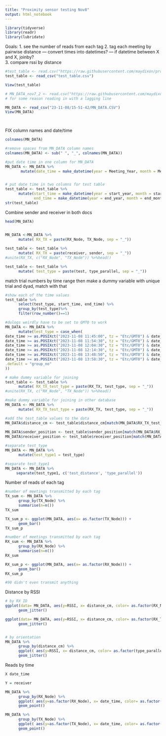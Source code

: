 ```yaml
---
title: "Proximity sensor testing Nov8"
output: html_notebook
---
```



```r
library(tidyverse)
library(readr)
library(lubridate)
```

Goals: 
1. see the number of reads from each tag
2. tag each meeting by pairwise distance
     --- convert times into datetimes? 
     --- if datetime  between X and X, joinby?  
3. compare rssi by distance




```r


#test_table <- read.csv("https://raw.githubusercontent.com/maydixon/proximity-sensors/main/test_table.csv", sep=",", header=TRUE ) #stringsAsFactors = F
test_table <- read_csv("test_table.csv")

View(test_table)

# MN_DATA_nov7_2 <- read.csv("https://raw.githubusercontent.com/maydixon/proximity-sensors/blob/main/23-11-08/15-51-42/MN_DATA.CSV",sep=",", header=TRUE, stringsAsFactors = F )
# for some reason reading in with a lagging line

MN_DATA <- read_csv("23-11-08/15-51-42/MN_DATA.CSV")
View(MN_DATA)

   
```

FIX column names and date/time
```r
colnames(MN_DATA) 

#remove spaces from MN_DATA column names
colnames(MN_DATA) <- sub(" ", "_", colnames(MN_DATA))

#put date time in one column for MN_DATA
MN_DATA <- MN_DATA %>%
       mutate(date_time = make_datetime(year = Meeting_Year, month = Meeting_Month, day = Meeting_Day, hour = Meeting_Hour,min =  Meeting_Minute, sec = Meeting_Second)) 


# put date time in two columns for test table
test_table <- test_table %>%
      mutate(start_time = make_datetime(year = start_year, month = start_month, day = start_day, hour = start_hour, min =  start_minute, sec = start_second), 
             end_time = make_datetime(year = end_year, month = end_month, day = end_day, hour = end_hour, min =  end_minute, sec = end_second))
str(test_table)


```

Combine sender and receiver in both docs
```r
head(MN_DATA)


MN_DATA <-MN_DATA %>%
      mutate( RX_TX = paste(RX_Node, TX_Node, sep = "_"))
  
test_table <- test_table %>%
      mutate( RX_TX = paste(receiver, sender, sep = "_"))
#unite(RX_TX, c("RX_Node", "TX_Node")) %>%head()

test_table <- test_table %>%
      mutate( test_type = paste(test, type_parallel, sep = "_"))

```

match trial numbers by time range
then make a dummy variable with unique trial and dyad, match with that

```r
#show each of the time values 
test_table %>%
      select(test_type, start_time, end_time) %>%
      group_by(test_type)%>%
      filter(row_number()==1)

#dulogs weirdly have to be set to GMT0 to work 
MN_DATA <- MN_DATA %>%
      mutate(test_type = case_when(
date_time >= as.POSIXct("2023-11-08 11:45:00", tz = "Etc/GMT0") & date_time <= as.POSIXct("2023-11-08 11:54:00", tz = "Etc/GMT0") ~ "ten_parallel",
date_time >= as.POSIXct("2023-11-08 11:54:30", tz = "Etc/GMT0") & date_time <= as.POSIXct("2023-11-08 12:04:00", tz = "Etc/GMT0") ~ "ten_moved",
date_time >= as.POSIXct("2023-11-08 12:04:30", tz = "Etc/GMT0") & date_time <= as.POSIXct("2023-11-08 12:14:00", tz = "Etc/GMT0") ~ "fifty_moved",
date_time >= as.POSIXct("2023-11-08 12:14:30", tz = "Etc/GMT0") & date_time <= as.POSIXct("2023-11-08 13:48:00", tz = "Etc/GMT0") ~ "fifty_parallel",
date_time >= as.POSIXct("2023-11-08 13:48:50", tz = "Etc/GMT0") & date_time <= as.POSIXct("2023-11-08 13:58:00", tz = "Etc/GMT0") ~ "hundred_parallel",
date_time >= as.POSIXct("2023-11-08 13:58:30", tz = "Etc/GMT0") & date_time <= as.POSIXct("2023-11-08 14:08:00", tz = "Etc/GMT0") ~ "hundred_moved",
.default = "group_no"
))
```

```r
# make dummy variable for joining
test_table <- test_table %>%
      mutate( RX_TX_test_type = paste(RX_TX, test_type, sep = "_"))
#unite(RX_TX, c("RX_Node", "TX_Node")) %>%head()

#make dummy variable for joining in other database
MN_DATA <- MN_DATA %>%
      mutate( RX_TX_test_type = paste(RX_TX, test_type, sep = "_"))

#add the test_table values to the data
MN_DATA$distance_cm <- test_table$distance_cm[match(MN_DATA$RX_TX_test_type, test_table$RX_TX_test_type)]
      
MN_DATA$sender_position <- test_table$sender_position[match(MN_DATA$RX_TX_test_type, test_table$RX_TX_test_type)]
MN_DATA$receiver_position <- test_table$receiver_position[match(MN_DATA$RX_TX_test_type, test_table$RX_TX_test_type)]

#separate test_type
MN_DATA <- MN_DATA %>%
      mutate(test_type1 = test_type)

#separate test_type1
MN_DATA <- MN_DATA %>%
     separate(test_type1, c('test_distance', 'type_parallel'))


```



Number of reads of each tag

```r
#number of meetings transmitted by each tag
TX_sum <- MN_DATA %>%
      group_by(TX_Node) %>%
      summarise(n=n())
TX_sum

TX_sum_p <- ggplot(MN_DATA, aes(x= as.factor(TX_Node))) +
      geom_bar()
TX_sum_p

```
```r
#number of meetings transmitted by each tag
RX_sum <- MN_DATA %>%
      group_by(RX_Node) %>%
      summarise(n=n())
RX_sum

RX_sum_p <- ggplot(MN_DATA, aes(x= as.factor(RX_Node))) +
      geom_bar()
RX_sum_p

#90 didn't even transmit anything
```

Distance by RSSI
```r

# by RX ID
ggplot(data= MN_DATA, aes(y=RSSI, x= distance_cm, color= as.factor(RX_Node))) +
      geom_jitter()

ggplot(data= MN_DATA, aes(y=RSSI, x= distance_cm, color= as.factor(RX_TX))) +
      geom_jitter()


# by orientation
MN_DATA %>%
      group_by(distance_cm) %>%
      ggplot( aes(y=RSSI, x= distance_cm, color= as.factor(type_parallel))) +
      geom_jitter()

```

Reads by time
```r
X date_time

Y = receiver

MN_DATA %>%
      group_by(RX_Node) %>%
      ggplot( aes(y=as.factor(RX_Node), x= date_time, color= as.factor(RX_Node))) +
      geom_point()

MN_DATA %>%
      group_by(TX_Node) %>%
      ggplot( aes(y=as.factor(TX_Node), x= date_time, color= as.factor(TX_Node))) +
      geom_point()


```
##############


